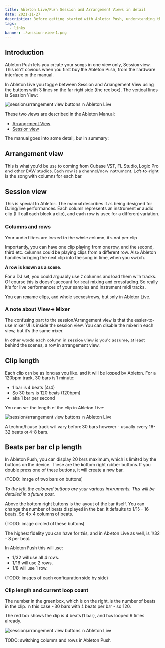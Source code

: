 ```yaml
---
title: Ableton Live/Push Session and Arrangement Views in detail
date: 2021-11-27
description: Before getting started with Ableton Push, understanding the two views in Ableton is important. Ableton Push is Session View only.
tags:
  - links
banner: ./session-view-1.png
---
```


## Introduction

Ableton Push lets you create your songs in one view only, Session view. This isn't obvious when you first buy the Ableton Push, from the hardware interface or the manual.

In Ableton Live you toggle between Session and Arrangement View using the buttons with 3 lines on the far right side (the red box). The vertical lines is Session View:

![session/arrangement view buttons in Ableton Live](./session-view-1.png)

These two views are described in the Ableton Manual:

- [Arrangement View](https://www.ableton.com/en/manual/arrangement-view/)
- [Session view](https://www.ableton.com/en/manual/session-view/)

The manual goes into some detail, but in summary:


## Arrangement view

This is what you'd be use to coming from Cubase VST, FL Studio, Logic Pro and other DAW studies. Each row is a channel/new instrument. Left-to-right is the song with columns for each bar.

## Session view

This is special to Ableton. The manual describes it as being designed for DJing/live performances. Each column represents an instrument or audio clip (I'll call each block a clip), and each row is used for a different variation. 

### Columns and rows

Your audio filters are locked to the whole column, it's not per clip.

Importantly, you can have one clip playing from one row, and the second, third etc. columns could be playing clips from a different row. Also Ableton handles bringing the next clip into the song in time, when you switch.

**A row is known as a scene**.

For a DJ set, you could arguably use 2 columns and load them with tracks. Of course this is doesn't account for beat mixing and crossfading. So really it's for live performances of your samples and instrument midi tracks.

You can rename clips, and whole scenes/rows, but only in Ableton Live.

### A note about View-> Mixer

The confusing part to the session/Arrangement view is that the easier-to-use mixer UI is inside the session view. You can disable the mixer in each view, but it's the same mixer.

In other words each column in session view is you'd assume, at least behind the scenes, a row in arrangement view.

## Clip length 

Each clip can be as long as you like, and it will be looped by Ableton. For a 120bpm track, 30 bars is 1 minute:

- 1 bar is 4 beats (4/4)
- So 30 bars is 120 beats (120bpm)
- aka 1 bar per second
  
You can set the length of the clip in Ableton Live:

![session/arrangement view buttons in Ableton Live](./session-view-2.png)

A techno/house track will vary before 30 bars however - usually every 16-32 beats or 4-8 bars.

## Beats per bar clip length

In Ableton Push, you can display 20 bars maximum, which is limited by the buttons on the device. These are the bottom right rubber buttons. If you double press one of these buttons, it will create a new bar.

(TODO: image of two bars on buttons)

*To the left, the coloured buttons are your various instruments. This will be detailed in a future post.*

Above the bottom right buttons is the layout of the bar itself. You can change the number of beats displayed in the bar. It defaults to 1/16 - 16 beats. So 4 x 4 columns of beats.

(TODO: image circled of these buttons)

The highest fidelity you can have for this, and in Ableton Live as well, is 1/32 - 8 per beat.

In Ableton Push this will use:

- 1/32 will use all 4 rows. 
- 1/16 will use 2 rows.
- 1/8 will use 1 row.

(TODO: images of each configuration side by side)

### Clip length and current loop count

The number in the green box, which is on the right, is the number of beats in the clip. In this case - 30 bars with 4 beats per bar - so 120.

The red box shows the clip is 4 beats (1 bar), and has looped 9 times already.

![session/arrangement view buttons in Ableton Live](./session-view-3.png)

TODO: switching columns and rows in Ableton Push.
